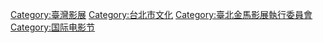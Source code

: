 {{catmore}}

[[Category:臺灣影展|Category:臺灣影展]]
[[Category:台北市文化|Category:台北市文化]]
[[Category:臺北金馬影展執行委員會|Category:臺北金馬影展執行委員會]]
[[Category:国际电影节|Category:国际电影节]]